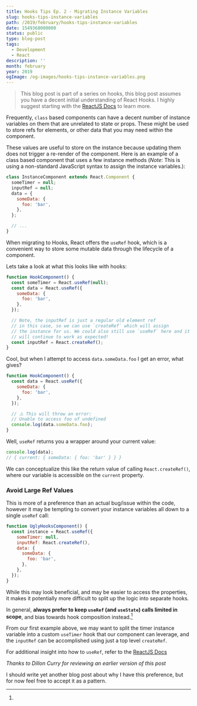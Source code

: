 ```yaml
---
title: Hooks Tips Ep. 2 - Migrating Instance Variables
slug: hooks-tips-instance-variables
path: /2019/february/hooks-tips-instance-variables
date: 1549368000000
status: public
type: blog-post
tags:
  - Development
  - React
description: ''
month: february
year: 2019
ogImage: /og-images/hooks-tips-instance-variables.png
---
```




> This blog post is part of a series on hooks, this blog post assumes you have a
> decent initial understanding of React Hooks. I highly suggest starting with
> the [ReactJS Docs](https://reactjs.org/docs/hooks-intro.html) to learn more.

Frequently, `class` based components can have a decent number of instance
variables on them that are unrelated to state or props. These might be used to
store refs for elements, or other data that you may need within the component.

These values are useful to store on the instance because updating them does not
trigger a re-render of the component. Here is an example of a class based
component that uses a few instance methods (_Note_: This is using a non-standard
JavaScript syntax to assign the instance variables.):

```jsx
class InstanceComponent extends React.Component {
  someTimer = null;
  inputRef = null;
  data = {
    someData: {
      foo: 'bar',
    },
  };

  // ...
}
```

When migrating to Hooks, React offers the `useRef` hook, which is a convenient
way to store some mutable data through the lifecycle of a component.

Lets take a look at what this looks like with hooks:

```jsx
function HookComponent() {
  const someTimer = React.useRef(null);
  const data = React.useRef({
    someData: {
      foo: 'bar',
    },
  });

  // Note, the inputRef is just a regular old element ref
  // in this case, so we can use `createRef` which will assign
  // the instance for us. We could also still use `useRef` here and it
  // will continue to work as expected!
  const inputRef = React.createRef();
}
```

Cool, but when I attempt to access `data.someData.foo` I get an error, what
gives?

```jsx
function HookComponent() {
  const data = React.useRef({
    someData: {
      foo: 'bar',
    },
  });

  // ⚠️ This will throw an error:
  // Unable to access foo of undefined
  console.log(data.someData.foo);
}
```

Well, `useRef` returns you a wrapper around your current value:

```jsx
console.log(data);
// { current: { someData: { foo: 'bar' } } }
```

We can conceptualize this like the return value of calling `React.createRef()`,
where our variable is accessible on the `current` property.

### Avoid Large Ref Values

This is more of a preference than an actual bug/issue within the code, however
it may be tempting to convert your instance variables all down to a single
`useRef` call:

```jsx
function UglyHooksComponent() {
  const instance = React.useRef({
    someTimer: null,
    inputRef: React.createRef(),
    data: {
      someData: {
        foo: 'bar',
      },
    },
  });
}
```

While this may look beneficial, and may be easier to access the properties, it
makes it potentially more difficult to split up the logic into separate hooks.

In general, **always prefer to keep `useRef` (and `useState`) calls limited in
scope**, and bias towards hook composition instead.[^1]

From our first example above, we may want to split the timer instance variable
into a custom `useTimer` hook that our component can leverage, and the
`inputRef` can be accomplished using just a top level `createRef`.

For additional insight into how to `useRef`, refer to the
[ReactJS Docs](https://reactjs.org/docs/hooks-faq.html#is-there-something-like-instance-variables)

_Thanks to Dillon Curry for reviewing an earlier version of this post_

[^1]: 

I should write yet another blog post about why I have this preference, but for
now feel free to accept it as a pattern.

